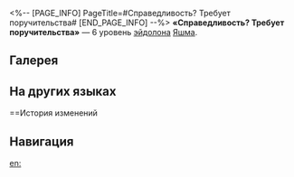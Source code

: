 <%-- [PAGE_INFO]
PageTitle=#Справедливость? Требует поручительства#
[END_PAGE_INFO] --%>
{{Эйдолон Инфобокс
|Название         = Справедливость? Требует поручительства
|Изображение      = Эйдолон Справедливость? Требует поручительства.png
|Персонаж         = Яшма
|Уровень          = 6
|Длительность     = 
|Описание         = Когда на поле боя есть Сборщик долгов, {{Доп эффект|пробитие квантового сопротивления}} Яшмы повышается на 20%, и она переходит в состояние Сборщик долгов.
|Свойство1        = 
|Масштабирование1 = 
}}
'''«Справедливость? Требует поручительства»''' — 6 уровень [[эйдолон]]а [[Яшма]].

==Галерея==
{{Галерея|position=left|captionalign=center
|Персонаж Яшма Эйдолон 6.png|Осколок Эйдолона
}}

==На других языках==
{{На других языках
|en   = Equity? Pending Sponsorship
|zhs  = 公平？仍须保荐
|zht  = 公平？仍須保薦
|ja   = {{Rubi|公平|こうへい}}？
なおも{{Rubi|担保|たんぽ}}が{{Rubi|必須|ひっす}}
|ko   = 공평? 여전히 보증 필요
|es   = ¿Justicia? Pendiente de patrocinio
|fr   = Équité sous condition
|ru   = Справедливость? Требует поручительства
|th   = Equity? Pending Sponsorship
|vi   = Công Bằng? Đang Chờ Tài Trợ
|de   = Gerechtigkeit? Ausstehender Sponsor
|id   = Equity? Pending Sponsorship
|pt   = Equidade? Patrocínio Pendente
}}

==История изменений
{{История изменений|3.5}}

==Навигация==
{{Навык Навбокс|Яшма}}

[[en:]]